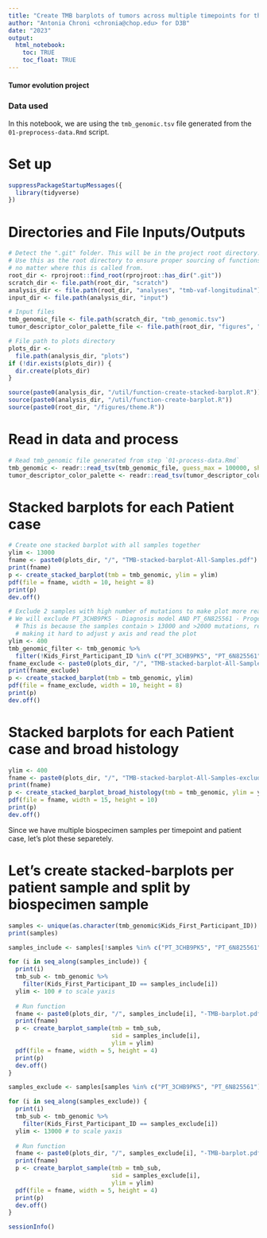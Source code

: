 ```yaml
---
title: "Create TMB barplots of tumors across multiple timepoints for thr autopsy samples in the PBTA Cohort"
author: "Antonia Chroni <chronia@chop.edu> for D3B"
date: "2023"
output:
  html_notebook:
    toc: TRUE
    toc_float: TRUE
---
```


#### Tumor evolution project 

### Data used 
In this notebook, we are using the `tmb_genomic.tsv` file generated from the `01-preprocess-data.Rmd` script.

# Set up
```r
suppressPackageStartupMessages({
  library(tidyverse)
})
```

# Directories and File Inputs/Outputs
```r
# Detect the ".git" folder. This will be in the project root directory.
# Use this as the root directory to ensure proper sourcing of functions
# no matter where this is called from.
root_dir <- rprojroot::find_root(rprojroot::has_dir(".git"))
scratch_dir <- file.path(root_dir, "scratch")
analysis_dir <- file.path(root_dir, "analyses", "tmb-vaf-longitudinal") 
input_dir <- file.path(analysis_dir, "input")

# Input files
tmb_genomic_file <- file.path(scratch_dir, "tmb_genomic.tsv")
tumor_descriptor_color_palette_file <- file.path(root_dir, "figures", "palettes", "tumor_descriptor_color_palette.tsv")

# File path to plots directory
plots_dir <-
  file.path(analysis_dir, "plots")
if (!dir.exists(plots_dir)) {
  dir.create(plots_dir)
}

source(paste0(analysis_dir, "/util/function-create-stacked-barplot.R"))
source(paste0(analysis_dir, "/util/function-create-barplot.R"))
source(paste0(root_dir, "/figures/theme.R"))
```

# Read in data and process
```r
# Read tmb_genomic file generated from step `01-process-data.Rmd`
tmb_genomic <- readr::read_tsv(tmb_genomic_file, guess_max = 100000, show_col_types = FALSE)
tumor_descriptor_color_palette <- readr::read_tsv(tumor_descriptor_color_palette_file, guess_max = 100000, show_col_types = FALSE)

```

# Stacked barplots for each Patient case
```r
# Create one stacked barplot with all samples together
ylim <- 13000
fname <- paste0(plots_dir, "/", "TMB-stacked-barplot-All-Samples.pdf")
print(fname)
p <- create_stacked_barplot(tmb = tmb_genomic, ylim = ylim)
pdf(file = fname, width = 10, height = 8)
print(p)
dev.off()
```

```r
# Exclude 2 samples with high number of mutations to make plot more readable
# We will exclude PT_3CHB9PK5 - Diagnosis model AND PT_6N825561 - Progessive model
  # This is because the samples contain > 13000 and >2000 mutations, respectively
  # making it hard to adjust y axis and read the plot
ylim <- 400
tmb_genomic_filter <- tmb_genomic %>%
  filter(!Kids_First_Participant_ID %in% c("PT_3CHB9PK5", "PT_6N825561"))
fname_exclude <- paste0(plots_dir, "/", "TMB-stacked-barplot-All-Samples-exclude.pdf")
print(fname_exclude)
p <- create_stacked_barplot(tmb = tmb_genomic, ylim)
pdf(file = fname_exclude, width = 10, height = 8)
print(p)
dev.off()
```

# Stacked barplots for each Patient case and broad histology
```r
ylim <- 400
fname <- paste0(plots_dir, "/", "TMB-stacked-barplot-All-Samples-exclude-broad-histology.pdf")
print(fname)
p <- create_stacked_barplot_broad_histology(tmb = tmb_genomic, ylim = ylim)
pdf(file = fname, width = 15, height = 10)
print(p)
dev.off()
```

Since we have multiple biospecimen samples per timepoint and patient case, let's plot these separetely.

# Let's create stacked-barplots per patient sample and split by biospecimen sample
```r
samples <- unique(as.character(tmb_genomic$Kids_First_Participant_ID))
print(samples)

samples_include <- samples[!samples %in% c("PT_3CHB9PK5", "PT_6N825561")]

for (i in seq_along(samples_include)) {
  print(i)
  tmb_sub <- tmb_genomic %>%
    filter(Kids_First_Participant_ID == samples_include[i])
  ylim <- 100 # to scale yaxis
  
  # Run function
  fname <- paste0(plots_dir, "/", samples_include[i], "-TMB-barplot.pdf")
  print(fname)
  p <- create_barplot_sample(tmb = tmb_sub,
                             sid = samples_include[i],
                             ylim = ylim)
  pdf(file = fname, width = 5, height = 4)
  print(p)
  dev.off()
}

samples_exclude <- samples[samples %in% c("PT_3CHB9PK5", "PT_6N825561")]

for (i in seq_along(samples_exclude)) {
  print(i)
  tmb_sub <- tmb_genomic %>%
    filter(Kids_First_Participant_ID == samples_exclude[i])
  ylim <- 13000 # to scale yaxis
  
  # Run function
  fname <- paste0(plots_dir, "/", samples_exclude[i], "-TMB-barplot.pdf")
  print(fname)
  p <- create_barplot_sample(tmb = tmb_sub,
                             sid = samples_exclude[i],
                             ylim = ylim)
  pdf(file = fname, width = 5, height = 4)
  print(p)
  dev.off() 
}
```


```r
sessionInfo()
```

